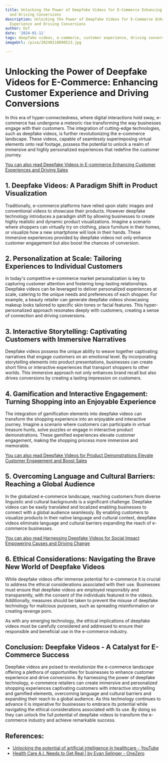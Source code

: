 ```yaml
---
title: Unlocking the Power of Deepfake Videos for E-Commerce Enhancing Customer Experience
  and Driving Conversions
description: Unlocking the Power of Deepfake Videos for E-Commerce Enhancing Customer
  Experience and Driving Conversions
author: Usf
date: '2024-01-11'
tags: deepfake videos, e-commerce, customer experience, driving conversions
imageUrl: /pixa/20240118090513.jpg

---
```

#  Unlocking the Power of Deepfake Videos for E-Commerce: Enhancing Customer Experience and Driving Conversions

In this era of  hyper-connectedness, where  digital interactions hold sway, e-commerce has undergone a meteoric rise transforming the  way businesses engage with their customers. The integration of cutting-edge technologies, such as deepfake videos, is further revolutionizing the e-commerce landscape. These videos, capable of seamlessly superimposing virtual elements onto real footage, possess the potential to unlock a realm of immersive and highly personalized experiences that redefine the customer journey.

[You can  also read Deepfake Videos in E-commerce Enhancing Customer Experiences and Driving Sales](Deepfake%20Videos%20in%20E-commerce%20Enhancing%20Customer%20Experiences%20and%20Driving%20Sales)


## 1. Deepfake Videos: A Paradigm Shift in Product Visualization

Traditionally, e-commerce platforms  have relied upon static images and conventional videos to showcase their products.  However deepfake technology  introduces a paradigm shift by allowing businesses to create highly realistic and dynamic product visualizations. Imagine  a scenario where shoppers can  virtually try on clothing, place furniture in their homes, or visualize how a new smartphone will look in  their hands. These immersive experiences provided  by deepfake videos not only enhance customer engagement but also boost the chances of  conversion.

## 2. Personalization at Scale: Tailoring Experiences to Individual Customers

In today's  competitive e-commerce market personalization is key to capturing customer attention and fostering long-lasting relationships. Deepfake videos can be leveraged to  deliver personalized experiences at scale,  catering to the unique needs and preferences of each shopper. For example, a beauty retailer can generate deepfake videos showcasing makeup looks tailored to specific skin  tones or facial features.  This  hyper-personalized approach resonates deeply with customers,  creating a sense of connection and  driving conversions.

##  3. Interactive Storytelling: Captivating Customers with  Immersive Narratives

Deepfake videos possess the unique ability to weave together captivating narratives that engage customers on an emotional level. By incorporating storytelling elements  into product presentations, businesses can create short films or interactive experiences that transport shoppers to  other worlds. This immersive  approach not only enhances brand recall but also  drives conversions by creating a lasting impression on customers.

## 4.  Gamification and Interactive Engagement: Turning Shopping into an  Enjoyable  Experience

The integration of gamification elements into deepfake videos can transform the shopping experience into an enjoyable and interactive journey.  Imagine a scenario where customers can  participate  in  virtual treasure  hunts, solve puzzles  or engage in interactive product demonstrations. These gamified experiences elevate customer engagement, making the shopping  process more immersive and  memorable.

[You can also read  Deepfake Videos for  Product Demonstrations Elevate Customer Engagement and  Boost Sales](Deepfake%20Videos%20for%20Product%20Demonstrations%20Elevate%20Customer%20Engagement%20and%20Boost%20Sales)


## 5. Overcoming Language and Cultural Barriers: Reaching a Global Audience

In the globalized e-commerce landscape, reaching customers from diverse linguistic and cultural backgrounds is a significant challenge. Deepfake videos can be easily translated and localized enabling businesses to connect with a global audience seamlessly. By enabling customers to visualize products in their native language and cultural context, deepfake videos  eliminate language and cultural barriers expanding the reach of e-commerce businesses.

[You can also read Harnessing Deepfake Videos for Social Impact Empowering Causes and Driving Change](Harnessing%20Deepfake%20Videos%20for%20Social%20Impact%20Empowering%20Causes%20and%20Driving%20Change)


## 6.  Ethical Considerations: Navigating the  Brave New World  of Deepfake Videos

While deepfake  videos offer  immense potential for e-commerce it is crucial to address the  ethical considerations associated with their use. Businesses must ensure that deepfake videos are employed responsibly and transparently, with the  consent of the individuals featured  in the videos.  Additionally, measures should be taken to prevent the misuse of deepfake technology for malicious  purposes, such as spreading misinformation  or creating revenge porn.

As with any emerging technology, the ethical implications of deepfake videos must  be carefully considered and  addressed to ensure their responsible and  beneficial use in the e-commerce  industry.

## Conclusion: Deepfake Videos -  A Catalyst for E-Commerce Success

Deepfake videos are poised to revolutionize the e-commerce landscape offering  a plethora of opportunities for businesses to enhance customer experience and drive conversions.  By harnessing the power of deepfake technology, e-commerce retailers can create immersive  and personalized shopping experiences captivating customers with  interactive storytelling and gamified elements, overcoming language and cultural barriers and expanding their  reach to  a global audience. As this technology continues to advance it is imperative for businesses to embrace its potential while navigating the  ethical considerations associated with its use. By doing so they  can unlock  the full potential of deepfake videos to  transform the e-commerce industry  and achieve remarkable success.

## References:
- [Unlocking the potential of artificial intelligence in healthcare - YouTube](https://youtube.com/watch?v=bOugROSBja4)
- [Health Care A.I. Needs to Get Real | by Evan Selinger - OneZero](https://onezero.medium.com/health-care-a-i-needs-to-get-real-4aba0ae1241c)
